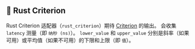 ## 🦀 Rust Criterion

Rust Criterion 适配器（`rust_criterion`）期待 [Criterion](https://github.com/bheisler/criterion.rs) 的输出。
会收集 `latency` 测量（即 `纳秒 (ns)`）。
`lower_value` 和 `upper_value` 分别是斜率（如果可用）或平均值（如果不可用）的下限和上限（即 `值`）。